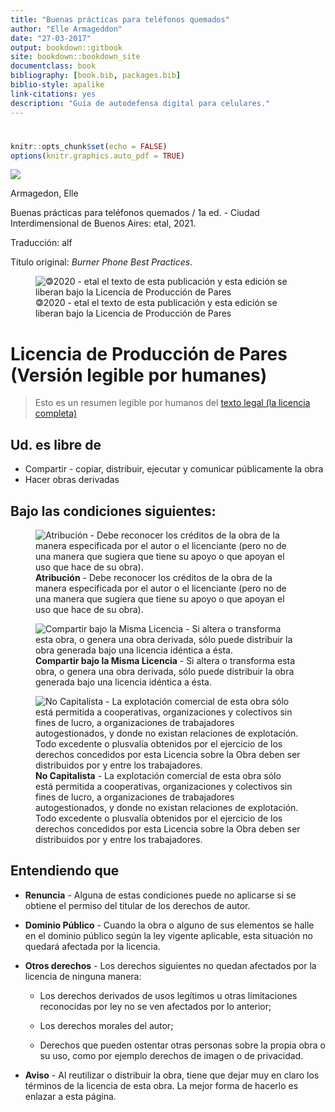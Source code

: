 ```yaml
--- 
title: "Buenas prácticas para teléfonos quemados"
author: "Elle Armageddon"
date: "27-03-2017"
output: bookdown::gitbook
site: bookdown::bookdown_site
documentclass: book
bibliography: [book.bib, packages.bib]
biblio-style: apalike
link-citations: yes
description: "Guía de autodefensa digital para celulares."
---
```


# {-}

```r
knitr::opts_chunk$set(echo = FALSE)
options(knitr.graphics.auto_pdf = TRUE)
```

![ ](images/cover2.png)

Armagedon, Elle

Buenas prácticas para teléfonos quemados / 1a ed. - Ciudad Interdimensional de
Buenos Aires: etal, 2021.

Traducción: alf

Título original: *Burner Phone Best Practices*.

![🄯2020 - etal
el texto de esta publicación y esta edición se liberan bajo la Licencia de 
Producción de Pares](images/lccc.png)

# Licencia de Producción de Pares (Versión legible por humanes) {-}

> Esto es un resumen legible por humanos del [texto legal (la licencia
> completa)](http://endefensadelsl.org/ppl_es.html)

## Ud. es libre de {-}

* Compartir - copiar, distribuir, ejecutar y comunicar públicamente la obra
* Hacer obras derivadas

## Bajo las condiciones siguientes: {-}


![**Atribución** - Debe reconocer los créditos de la obra de la manera
especificada por el autor o el licenciante (pero no de una manera que sugiera
que tiene su apoyo o que apoyan el uso que hace de su obra).](images/by.png)

![**Compartir bajo la Misma Licencia** - Si altera o transforma esta obra, o
genera una obra derivada, sólo puede distribuir la obra generada bajo una
licencia idéntica a ésta.](images/sa.png)

![**No Capitalista** - La explotación comercial de esta obra sólo está permitida
a cooperativas, organizaciones y colectivos sin fines de lucro, a
organizaciones de trabajadores autogestionados, y donde no existan relaciones
de explotación.  Todo excedente o plusvalía obtenidos por el ejercicio de los
derechos concedidos por esta Licencia sobre la Obra deben ser distribuidos por y
entre los trabajadores.](images/nc.png)


## Entendiendo que {-}

* **Renuncia** - Alguna de estas condiciones puede no aplicarse si se obtiene
  el permiso del titular de los derechos de autor.

* **Dominio Público** - Cuando la obra o alguno de sus elementos se halle en
  el dominio público según la ley vigente aplicable, esta situación no quedará
  afectada por la licencia.

* **Otros derechos** - Los derechos siguientes no quedan afectados por
  la licencia de ninguna manera:

    + Los derechos derivados de usos legítimos u otras limitaciones
      reconocidas por ley no se ven afectados por lo anterior;

    + Los derechos morales del autor;

    + Derechos que pueden ostentar otras personas sobre la propia obra o
      su uso, como por ejemplo derechos de imagen o de privacidad.

* **Aviso** - Al reutilizar o distribuir la obra, tiene que dejar muy en claro
  los términos de la licencia de esta obra.  La mejor forma de hacerlo es
  enlazar a esta página.



